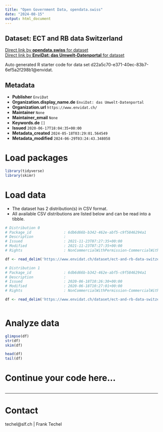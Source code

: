 ```yaml
---
title: "Open Government Data, opendata.swiss"
date: "2024-08-15"
output: html_document
---
```


## Dataset: ECT and RB data Switzerland



[Direct link by **opendata.swiss** for dataset](https://opendata.swiss/de/dataset/ect-and-rb-data-switzerland)<br>
[Direct link by **EnviDat: das Umwelt-Datenportal** for dataset](https://www.envidat.ch/#/metadata/ect-and-rb-data-switzerland)

Auto generated R starter code for data set d22a5c70-e371-40ec-83b7-6ef5a2f298b1@envidat.

## Metadata

- **Publisher** `EnviDat`
- **Organization.display_name.de** `EnviDat: das Umwelt-Datenportal`
- **Organization.url** `https://www.envidat.ch/`
- **Maintainer** `None`
- **Maintainer_email** `None`
- **Keywords.de** `[]`
- **Issued** `2020-06-17T18:04:35+00:00`
- **Metadata_created** `2024-05-18T03:29:01.564549`
- **Metadata_modified** `2024-06-29T03:24:43.348058`


# Load packages

```r

library(tidyverse)
library(skimr)

```

# Load data

-   The dataset has 2 distribution(s) in CSV format.
-   All available CSV distributions are listed below and can be read into a tibble.

```r

# Distribution 0
# Package_id               : 6db6d66b-b342-462e-abf5-c9f5846294a1
# Description              : 
# Issued                   : 2021-11-23T07:27:35+00:00
# Modified                 : 2021-11-23T07:27:35+00:00
# Rights                   : NonCommercialWithPermission-CommercialWithPermission-ReferenceRequired

df <- read_delim('https://www.envidat.ch/dataset/ect-and-rb-data-switzerland/resource/e6cc7008-6537-4bb0-9924-d5e1af4b572b')

# Distribution 1
# Package_id               : 6db6d66b-b342-462e-abf5-c9f5846294a1
# Description              : 
# Issued                   : 2020-06-18T10:26:30+00:00
# Modified                 : 2020-06-18T10:27:01+00:00
# Rights                   : NonCommercialWithPermission-CommercialWithPermission-ReferenceRequired

df <- read_delim('https://www.envidat.ch/dataset/ect-and-rb-data-switzerland/resource/ebd6e2a3-0461-44eb-b8a3-1fd71b0761d1')



```

# Analyze data

```r

glimpse(df)
str(df)
skim(df)

head(df)
tail(df)

```

# Continue your code here...

```r

```

------------------------------------------------------------------------

# Contact

techel@slf.ch | Frank Techel
